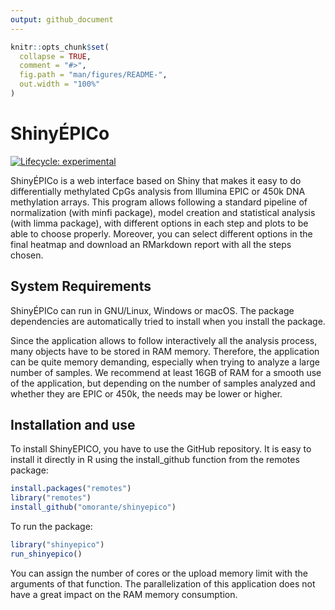 ```yaml
---
output: github_document
---
```


<!-- README.md is generated from README.Rmd. Please edit that file -->

```r
knitr::opts_chunk$set(
  collapse = TRUE,
  comment = "#>",
  fig.path = "man/figures/README-",
  out.width = "100%"
)
```

# ShinyÉPICo

<!-- badges: start -->
[![Lifecycle: experimental](https://img.shields.io/badge/lifecycle-experimental-orange.svg)](https://www.tidyverse.org/lifecycle/#experimental)
<!-- badges: end -->

ShinyÉPICo is a web interface based on Shiny that makes it easy to do differentially methylated CpGs analysis from Illumina EPIC or 450k DNA methylation arrays. This program allows following a standard pipeline of normalization (with minfi package), model creation and statistical analysis (with limma package), with different options in each step and plots to be able to choose properly. Moreover, you can select different options in the final heatmap and download an RMarkdown report with all the steps chosen.

## System Requirements

ShinyÉPICo can run in GNU/Linux, Windows or macOS. The package dependencies are automatically tried to install when you install the package.

Since the application allows to follow interactively all the analysis process, many objects have to be stored in RAM memory. Therefore, the application can be quite memory demanding, especially when trying to analyze a large number of samples. We recommend at least 16GB of RAM for a smooth use of the application, but depending on the number of samples analyzed and whether they are EPIC or 450k, the needs may be lower or higher. 

## Installation and use

To install ShinyEPICO, you have to use the GitHub repository. It is easy to install it directly in R using the install_github function from the remotes package:


``` r
install.packages("remotes")
library("remotes")
install_github("omorante/shinyepico")
```

To run the package:
``` r
library("shinyepico")
run_shinyepico()
```

You can assign the number of cores or the upload memory limit with the arguments of that function. The parallelization of this application does not have a great impact on the RAM memory consumption.

